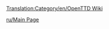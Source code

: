 [[Translation:Category/en/OpenTTD Wiki]]

{{en/Bilingual box| De
| Этот раздел содержит материалы, относящиеся к различным аспектам отправления OpenTTD Вики.
| ''This category contains material relating to various administration aspects of the OpenTTD Wiki.''}}


[[ru/Main Page]]